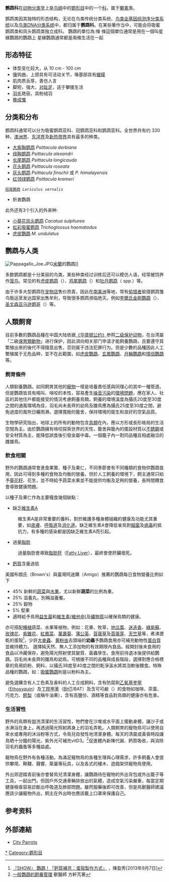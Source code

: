 {{multiple issues|
{{copyedit|time=2019-01-29T03:02:02+00:00}}
{{expert|time=2019-01-29T03:02:02+00:00}}

{{expand language|1=en|page=|time=2019-09-04T16:43:29+00:00}}
}}
{{Automatic taxobox
| fossil_range = [[始新世|始新世]]-[[全新世|全新世]]
| image =Psittacus_erithacus_-upper_body-8c.jpg
| image_caption = [[非洲灰鸚鵡|非洲灰鸚鵡]] ''Psittacus erithacus''
| taxon = Psittacidae
| authority = [[康斯坦丁·萨米埃尔·拉菲内克-施马尔茨|Rafinesque]], 1815
| subdivision_ranks = 亚科
| subdivision =
* [[鹦鹉亚科|鹦鹉亚科]] Psittacinae
* {{tsl|en|Arinae|金刚鹦鹉亚科}} Arinae
}}
'''鹦鹉科'''在[[动物分类学|动物分类学]]上是[[鸟纲|鸟纲]]中的[[鹦形目|鹦形目]]中的一个[[科_(生物)|科]]，属于[[攀禽|攀禽]]类。

鹦鹉类因其独特的形态结构，无论在鸟类传统分类系统、[[鸟类分类系统|鸟类全基因组测序分类系统]]以及[[鸟类DNA分类系统|鸟类DNA分类系统]]中，都归属于'''鹦鹉科'''。在某些著作当中，可能会将吸蜜鹦鹉类和凤头鹦鹉类独立成科。
鸚鵡的單位為:條    條這個單位通常是用在一個叫星緣鸚鵡的鸚鵡上   星緣鸚鵡通常都是兩條生活在一起

==形态特征==
* 体型变化较大，从 10 cm - 100 cm
* [[鳥喙|喙]]钩曲，上颌具有可活动关节，喙基部具有[[蠟膜|蠟膜]]
* 肌肉质舌厚，善仿人言
* 脚短，强大，[[对趾足|对趾足]]，适于攀援生活
* [[羽毛|羽毛]]艳丽，具粉绒羽
* [[晚成雏|晚成雏]]

==分类和分布==

鹦鹉科通常可以分为吸蜜鹦鹉亚科、冠鹦鹉亚科和鹦鹉亚科。全世界共有约 330 种，[[澳洲界|澳洲界]]、[[东洋界|东洋界]]及[[新热带界|新热带界]]具有最多的种类。

* [[大紫胸鹦鹉|大紫胸鹦鹉]] ''Psittacula derbiana''
* [[绯胸鹦鹉|绯胸鹦鹉]] ''Psittacula alexandri''
* [[长尾鹦鹉|长尾鹦鹉]] ''Psittacula longicauda''
* [[花头鹦鹉|花头鹦鹉]] ''Psittacula roseata''
* [[灰头鹦鹉|灰头鹦鹉]] ''Psittacula finschii'' 或 ''P. himalayensis''
* [[红领绿鹦鹉|红领绿鹦鹉]] ''Psittacula krameri''
 [[短尾鹦鹉|短尾鹦鹉]] ''Loriculus vernalis''
*折衷鸚鵡 
此外还有3个引入的外来种:

* [[小葵花凤头鹦鹉|小葵花凤头鹦鹉]] ''Cacatua sulphurea''
* [[虹彩吸蜜鹦鹉|虹彩吸蜜鹦鹉]] ''Trichoglossus haematodus''
* [[虎皮鸚鵡|虎皮鸚鵡]] ''M. undulatus''


==鹦鹉与人类==
{{see also|鸟类贸易}}
[[File:Pappagallo_Joe.JPG|thumb]][[米蘭|米蘭]]的鸚鵡]]

多数鹦鹉都是十分美丽的鸟类，某些种类经过训练后还可以模仿人语，经常被饲养作[[笼鸟|笼鸟]]。常见的有[[虎皮鹦鹉|虎皮鹦鹉]]（{{lang|la|''Melopsittacus undulatus''}}）、[[鸡尾鹦鹉|鸡尾鹦鹉]]（{{lang|la|''Nymphicus hollandicus''}}）和[[牡丹鹦鹉|牡丹鹦鹉]]（{{lang|la|''Agapornis''}} spp.）等。

由于许多大型鹦鹉在[[宠物店|宠物店]]售价昂貴，因此在[[南美洲|南美洲]]等地，常有[[偷猎者|偷猎者]]偷猎鹦鹉雏鸟贩运至发达国家出售牟利，导致很多鹦鹉濒临绝灭。例如[[李爾氏金剛鸚鵡|李爾氏金剛鸚鵡]]（{{lang|la|''Anodorhynchus leari''}}）、[[圣文森亚马逊鹦哥|圣文森亚马逊鹦哥]]（{{lang|la|''Amazona guildingii''}}）等。

== 人類飼育 ==
{{main|鹦形目#飼育條件}}

目前多數的鸚鵡品種在中国大陆依据[[濒危野生动植物物种国际贸易公约|《华盛顿公约》]]参照[[国家二级重点保护野生动物名录|二级保护动物]]，在台湾屬「二級[[保育類動物|保育類動物]]」进行保护，因此須向相关部门申请才能飼養鸚鵡，且要遵守其繁殖出來的後代不得隨意出售，否则属于违法犯罪行为。但是少數的品種因此人工繁殖属于无危品种，並不在此範圍，如[[虎皮鸚鵡|虎皮鸚鵡]]、[[雞尾鸚鵡|玄鳳鸚鵡]]、[[紅領綠鸚鵡|月輪鸚鵡]]和[[愛情鳥|情侶鸚鵡]]等。

=== 飼育條件 ===

人類馴養鸚鵡，如同飼育其他的[[宠物|寵物]]一樣是培養責任感與同理心的其中一種管道。但是鸚鵡皆具有鳴叫、啃咬的本性，容易產生[[噪音污染|噪音污染]]的[[環境問題|環境問題]]，應在家人、社區的其他住戶都能接受的情況考慮飼養鳥類。飼養的環境溫度為攝氏20度至30度之間的通風環境為佳，羽毛尚未長齊的幼鳥及雛鳥應為攝氏25度至30度之間，避免過度的風吹日曬雨淋。選擇寬敞的籠舍，保持環境的衛生和良好的空氣品質。

生物學研究指出，地球上的所有的動物包含[[鸟|鳥類]]在內，應以方形或長形格局的生活空間為主。由於鸚鵡擁有啃咬探索世界的天性，籠舍與籠內的擺設材質以[[不鏽鋼|不銹鋼]]或安全材質為主，能降低誤食後引發金屬中毒。一個籠子內一對同品種且相處融洽的雌雄鳥。

=== 飲食相關 ===

野外的鸚鵡通常會進食果實、種子及果仁，不同季節會有不同種類的食物供鸚鵡食用，因此可得到多種的食物及均衡的營養。但於人工飼養的環境下，飼主通常只給予[[向日葵|葵花籽]]、花生，並不時給予蔬菜水果並不能提供均衡及足夠的營養，長時間餵食會導致健康問題。

以種子及果仁作為主要糧食幾個缺點：
* 缺乏[[維生素A|維生素A]]
: 維生素A是非常重要的養料，對於維護多種身體組織的健康及功能尤其重要，如[[皮膚|皮膚]]、[[呼吸道|呼吸道]]及[[消化系統|消化道]]。缺乏維生素A會降低雀鳥對[[細菌|細菌]]及[[病毒|病毒]]的抵抗力，有多種的感染都是因缺乏維生素A而引起。
* 過量[[脂肪|脂肪]]
: 過量脂肪會導致[[脂肪肝|脂肪肝]]（[[w:en:Fatty_Liver|Fatty Liver]]），最終會使肝臟壞死。
* [[鈣質|鈣質]]含量過低

美國布朗氏（Brown's）與臺灣阿迷購（Amigo）推薦的鸚鵡每日食物營養比例如下
* 45% 新鮮的[[蔬菜|蔬菜]]與[[水果|水果]]，尤以新鮮'''蔬菜'''的比例為重。
* 25% 滋養丸，別稱滋養餐。
* 25% 穀物
* 5% 堅果
* 適時給予鳥用[[酵母|益生菌]]和[[維生素|維生素(維他命)]]及[[礦物質|礦物質]]以確保鳥類的健康。
亦可搭配[[種植業|種植]]蔬菜、水果等植物，例如：花果、牧草，[[地瓜葉|地瓜葉]]、[[迷迭香|迷迭香]]、[[綠紫蘇|綠紫蘇]]、[[玫瑰|玫瑰花]]、[[紫錐花屬|紫錐花]]、[[紅鳳菜|紅鳳菜]]、[[萬壽菊|萬壽菊]]、[[蒲公英|蒲公英]]、[[苜蓿|苜蓿草]]及[[苜蓿芽|苜蓿芽]]、[[天竺草|天竺草]]等，煮沸瀝乾的蛋殼<ref>[http://show-parrot.blogspot.com/2013/09/blog-post_3005.html 『SHOW』 鸚鵡！「鈣質補充：蛋殼製作方式」] {{Wayback|url=http://show-parrot.blogspot.com/2013/09/blog-post_3005.html |date=20220118081645 }}，陳盈秀[2013年9月7日]</ref>，少許[[大麥蟲|大麥蟲]]、[[黄粉虫|黄粉虫]]去頭端的'''幼蟲'''予鸚鵡食用亦可補充動物性[[蛋白質|蛋白質]]並維持體力。
選擇純天然、無人工添加物的有效期限內食品。經開封後未食用的食品以冷藏保存，避免陽光照射使其變質、菌蟲孳生。食用前待退冰後提供給鸚鵡。羽毛尚未長齊的雛鳥和幼鳥，可根據不同的品種與成長階段，選擇對應合格標章的鳥用奶粉、飼料，以攝氏38度至40度之間的乾淨溫水將其泡軟後餵食。特殊品種的鸚鵡，如：[[虹彩吸蜜鸚鵡|吸蜜鸚鵡]]則是以粉料為主。

避免選購含有人工色素及香料的人工合成飼料，含有防腐劑[[乙氧基奎寧|乙氧基奎寧]]（[[w:en:Ethoxyquin|Ethoxyquin]]）及[[丁羥甲苯|丁羥甲苯]]（[[w:en:Butylated_hydroxytoluene|BHT]]/BAT）及含可可鹼（{{lang|en|Theobromine}}）的食物如咖啡、茶葉、巧克力、[[鳄梨|鳄梨]]（或稱牛油果），含有高鹽份、酒精等食品對鳥類的健康亦有危害。

=== 生活習性 ===

野外的鳥類有盥洗清潔的生活習性，牠們會在沙堆或水平面上擺動身體，讓沙子或水淋浴在身上，再透過陽光照射將身上的羽毛弄乾。人類飼育的寵物鳥可以使用自來水或專用的沐浴粉等方式，令鳥兒自發性地清潔身體。每天的清晨或黃昏時段讓鳥晒十分鐘的陽光，紫外光可補充vitD3。<ref>[http://www.jurassicah.tw/article-detail.php?id=11 一般鸚鵡的飼養管理] {{Wayback|url=http://www.jurassicah.tw/article-detail.php?id=11 |date=20201020085044 }} 獸醫師 方軒芃著</ref>促進體內新陳代謝、鈣質吸收，與消除羽毛的蟲蚤等多種益處。

寵物鳥在野外有各種活動。為滿足寵物鳥的各種生理與心理需求，許多飼養人會提供攀爬、鞦韆、聲響、築巢等玩具，以及各式的棲木、遊戲架供寵物鳥使用。

外出郊遊踏青前後亦會替鳥兒清潔身體，讓鸚鵡待在寵物的外出背包或外出籠子等工具，一起出門。但因戶外交通車輛排放出的氣體，造成空氣污染嚴重，每當定期健康檢查容易診斷出呼吸道及肺部問題。雖然服藥後即可改善，但是鳥獸醫師建議應該少讓寵物外出，飼主在外出時也應該戴上口罩來保護自己。

==参考资料==
{{reflist}}

==外部連結==
*[http://www.cityparrots.org/ City Parrots]{{Wayback|url=http://www.cityparrots.org/ |date=20071107122719 }}

{{Commonscat|Psittacidae}}
{{Authority control}}
{{Taxonbar|from=Q8327}}
[[Category:鹦鹉科|*]]
[[Category:鹦形目|Category:鹦形目]]